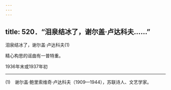 ```yaml
---
---
---
```

title: 520．“泪泉结冰了，谢尔盖·卢达科夫……”
---




泪泉结冰了，谢尔盖·卢达科夫(1)

精心构思的谣曲有一普特重。

1936年末或1937年初



* * *



(1)　谢尔盖·鲍里索维奇·卢达科夫（1909—1944），苏联诗人、文艺学家。